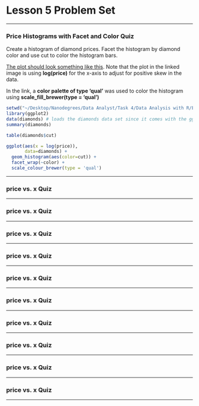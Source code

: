 Lesson 5 Problem Set
========================================================
  
***

### Price Histograms with Facet and Color Quiz

Create a histogram of diamond prices. Facet the histogram by diamond color and use cut to color the histogram bars.

[The plot should look something like this](http://i.imgur.com/b5xyrOu.jpg). Note that the plot in the linked image is using **log(price)** for the x-axis to adjust for positive skew in the data.

In the link, a **color palette of type 'qual'** was used to color the histogram using **scale_fill_brewer(type = 'qual')**

```r
setwd("~/Desktop/Nanodegrees/Data Analyst/Task 4/Data Analysis with R/Explore Two Variables/Files/")
library(ggplot2)
data(diamonds) # loads the diamonds data set since it comes with the ggplot package 
summary(diamonds)

table(diamonds$cut)

ggplot(aes(x = log(price)), 
       data=diamonds) + 
  geom_histogram(aes(color=cut)) +
  facet_wrap(~color) +
  scale_colour_brewer(type = 'qual')

```


***

### price vs. x Quiz

***

### price vs. x Quiz

***

### price vs. x Quiz

***

### price vs. x Quiz

***

### price vs. x Quiz

***

### price vs. x Quiz

***

### price vs. x Quiz

***

### price vs. x Quiz

***

### price vs. x Quiz

***

### price vs. x Quiz

***